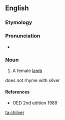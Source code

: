 ==English==

===Etymology===
{{rfe}}
===Pronunciation===
* {{IPA|/ˈtʃɪlvɚ/|lang=en}}

===Noun===
{{en-noun}}

# A female [[lamb]] 
does not rhyme with silver

====References====
* OED 2nd edition 1989

[[ta:chilver]]